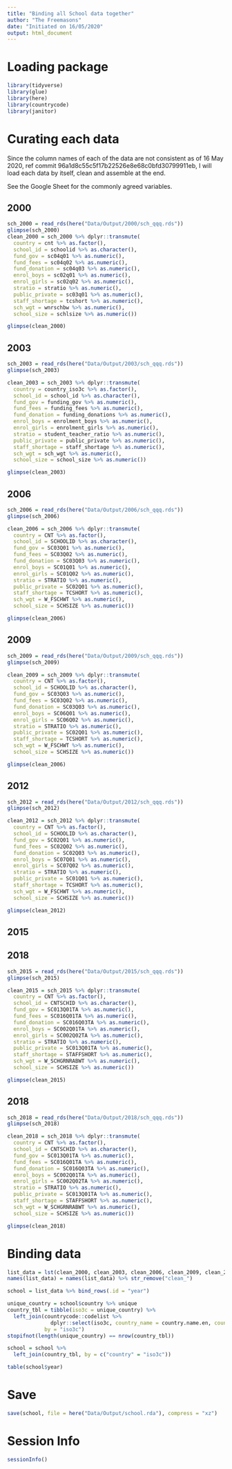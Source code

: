```yaml
---
title: "Binding all School data together"
author: "The Freemasons"
date: "Initiated on 16/05/2020"
output: html_document
---
```


# Loading package 
```r
library(tidyverse)
library(glue)
library(here)
library(countrycode)
library(janitor)
```

# Curating each data
Since the column names of each of the data are not consistent as of 16 May 2020, ref commit 96a1d8c55c5f17b22526e8e68c0bfd30799911eb, I will load each data by itself, clean and assemble at the end. 

See the Google Sheet for the commonly agreed variables. 

## 2000

```r
sch_2000 = read_rds(here("Data/Output/2000/sch_qqq.rds"))
glimpse(sch_2000)
clean_2000 = sch_2000 %>% dplyr::transmute(
  country = cnt %>% as.factor(),
  school_id = schoolid %>% as.character(), 
  fund_gov = sc04q01 %>% as.numeric(),
  fund_fees = sc04q02 %>% as.numeric(),
  fund_donation = sc04q03 %>% as.numeric(),
  enrol_boys = sc02q01 %>% as.numeric(),
  enrol_girls = sc02q02 %>% as.numeric(),
  stratio = stratio %>% as.numeric(),
  public_private = sc03q01 %>% as.numeric(),
  staff_shortage = tcshort %>% as.numeric(),
  sch_wgt = wnrschbw %>% as.numeric(),
  school_size = schlsize %>% as.numeric())

glimpse(clean_2000)
```


## 2003
```r
sch_2003 = read_rds(here("Data/Output/2003/sch_qqq.rds"))
glimpse(sch_2003)

clean_2003 = sch_2003 %>% dplyr::transmute(
  country = country_iso3c %>% as.factor(),
  school_id = school_id %>% as.character(), 
  fund_gov = funding_gov %>% as.numeric(),
  fund_fees = funding_fees %>% as.numeric(),
  fund_donation = funding_donations %>% as.numeric(),
  enrol_boys = enrolment_boys %>% as.numeric(),
  enrol_girls = enrolment_girls %>% as.numeric(),
  stratio = student_teacher_ratio %>% as.numeric(),
  public_private = public_private %>% as.numeric(),
  staff_shortage = staff_shortage %>% as.numeric(),
  sch_wgt = sch_wgt %>% as.numeric(),
  school_size = school_size %>% as.numeric())

glimpse(clean_2003)
```



## 2006
```r
sch_2006 = read_rds(here("Data/Output/2006/sch_qqq.rds"))
glimpse(sch_2006)

clean_2006 = sch_2006 %>% dplyr::transmute(
  country = CNT %>% as.factor(),
  school_id = SCHOOLID %>% as.character(), 
  fund_gov = SC03Q01 %>% as.numeric(),
  fund_fees = SC03Q02 %>% as.numeric(),
  fund_donation = SC03Q03 %>% as.numeric(),
  enrol_boys = SC01Q01 %>% as.numeric(),
  enrol_girls = SC01Q02 %>% as.numeric(),
  stratio = STRATIO %>% as.numeric(),
  public_private = SC02Q01 %>% as.numeric(),
  staff_shortage = TCSHORT %>% as.numeric(),
  sch_wgt = W_FSCHWT %>% as.numeric(),
  school_size = SCHSIZE %>% as.numeric())

glimpse(clean_2006)
```

## 2009
```r
sch_2009 = read_rds(here("Data/Output/2009/sch_qqq.rds"))
glimpse(sch_2009)

clean_2009 = sch_2009 %>% dplyr::transmute(
  country = CNT %>% as.factor(),
  school_id = SCHOOLID %>% as.character(), 
  fund_gov = SC03Q03 %>% as.numeric(),
  fund_fees = SC03Q02 %>% as.numeric(),
  fund_donation = SC03Q03 %>% as.numeric(),
  enrol_boys = SC06Q01 %>% as.numeric(),
  enrol_girls = SC06Q02 %>% as.numeric(),
  stratio = STRATIO %>% as.numeric(),
  public_private = SC02Q01 %>% as.numeric(),
  staff_shortage = TCSHORT %>% as.numeric(),
  sch_wgt = W_FSCHWT %>% as.numeric(),
  school_size = SCHSIZE %>% as.numeric())

glimpse(clean_2006)
```

## 2012

```r
sch_2012 = read_rds(here("Data/Output/2012/sch_qqq.rds"))
glimpse(sch_2012)

clean_2012 = sch_2012 %>% dplyr::transmute(
  country = CNT %>% as.factor(),
  school_id = SCHOOLID %>% as.character(), 
  fund_gov = SC02Q01 %>% as.numeric(),
  fund_fees = SC02Q02 %>% as.numeric(),
  fund_donation = SC02Q03 %>% as.numeric(),
  enrol_boys = SC07Q01 %>% as.numeric(),
  enrol_girls = SC07Q02 %>% as.numeric(),
  stratio = STRATIO %>% as.numeric(),
  public_private = SC01Q01 %>% as.numeric(),
  staff_shortage = TCSHORT %>% as.numeric(),
  sch_wgt = W_FSCHWT %>% as.numeric(),
  school_size = SCHSIZE %>% as.numeric())

glimpse(clean_2012)
```

## 2015

## 2018

```r
sch_2015 = read_rds(here("Data/Output/2015/sch_qqq.rds"))
glimpse(sch_2015)

clean_2015 = sch_2015 %>% dplyr::transmute(
  country = CNT %>% as.factor(),
  school_id = CNTSCHID %>% as.character(), 
  fund_gov = SC013Q01TA %>% as.numeric(),
  fund_fees = SC016Q01TA %>% as.numeric(),
  fund_donation = SC016Q03TA %>% as.numeric(),
  enrol_boys = SC002Q01TA %>% as.numeric(),
  enrol_girls = SC002Q02TA %>% as.numeric(),
  stratio = STRATIO %>% as.numeric(),
  public_private = SC013Q01TA %>% as.numeric(),
  staff_shortage = STAFFSHORT %>% as.numeric(),
  sch_wgt = W_SCHGRNRABWT %>% as.numeric(),
  school_size = SCHSIZE %>% as.numeric())

glimpse(clean_2015)
```


## 2018

```r
sch_2018 = read_rds(here("Data/Output/2018/sch_qqq.rds"))
glimpse(sch_2018)

clean_2018 = sch_2018 %>% dplyr::transmute(
  country = CNT %>% as.factor(),
  school_id = CNTSCHID %>% as.character(), 
  fund_gov = SC013Q01TA %>% as.numeric(),
  fund_fees = SC016Q01TA %>% as.numeric(),
  fund_donation = SC016Q03TA %>% as.numeric(),
  enrol_boys = SC002Q01TA %>% as.numeric(),
  enrol_girls = SC002Q02TA %>% as.numeric(),
  stratio = STRATIO %>% as.numeric(),
  public_private = SC013Q01TA %>% as.numeric(),
  staff_shortage = STAFFSHORT %>% as.numeric(),
  sch_wgt = W_SCHGRNRABWT %>% as.numeric(),
  school_size = SCHSIZE %>% as.numeric())

glimpse(clean_2018)
```


# Binding data

```r
list_data = lst(clean_2000, clean_2003, clean_2006, clean_2009, clean_2012, clean_2015, clean_2018)
names(list_data) = names(list_data) %>% str_remove("clean_")

school = list_data %>% bind_rows(.id = "year")

unique_country = school$country %>% unique
country_tbl = tibble(iso3c = unique_country) %>% 
  left_join(countrycode::codelist %>% 
              dplyr::select(iso3c, country_name = country.name.en, country_full_name = un.name.en), 
            by = "iso3c")
stopifnot(length(unique_country) == nrow(country_tbl))

school = school %>% 
  left_join(country_tbl, by = c("country" = "iso3c"))

table(school$year)
```

# Save
```r
save(school, file = here("Data/Output/school.rda"), compress = "xz")
```


# Session Info

```r
sessionInfo()
```